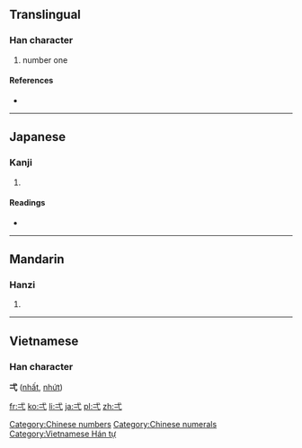 {{also|搋}}
==Translingual==

===Han character===
{{Han char|rn=56|rad=弋|as=01|sn=4|four=|canj=戈心一 (IPM), X戈心一 (XIPM)}}

# number one

====References====
* {{Han ref|kx=0355.020|dkj=09658|dj=0670.180|hdz=10558.030|uh=5F0C|ud=24332}}

[[Category:Chinese numbers]]
[[Category:Chinese numerals]]

----

==Japanese==

===Kanji===
{{ja-kanji|grade=|rs=弋01}}

# {{defn|Japanese|sort=弋01}}

====Readings====
* {{ja-readings|on=[[いつ]] (itsu), [[いち]] (ichi)|kun=[[ひとつ]] (hitotsu)}}

----

==Mandarin==

===Hanzi===
{{cmn-hanzi|pin=[[yī]] ([[yi1]])|wg=i<sup>1</sup>}}
#{{defn|Mandarin|sort=弋01}}

----

==Vietnamese==
===Han character===
'''弌''' ([[nhất]], [[nhứt]])

[[Category:Vietnamese Hán tự]]

[[fr:弌]]
[[ko:弌]]
[[li:弌]]
[[ja:弌]]
[[pl:弌]]
[[zh:弌]]